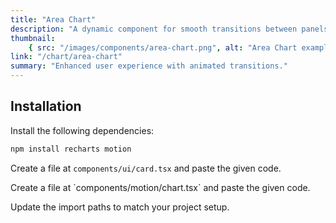 ```yaml
---
title: "Area Chart"
description: "A dynamic component for smooth transitions between panels."
thumbnail:
    { src: "/images/components/area-chart.png", alt: "Area Chart example" }
link: "/chart/area-chart"
summary: "Enhanced user experience with animated transitions."
---
```


<ComponentPreview name="area-chart-demo" />

## Installation

<Steps>
<Step>
Install the following dependencies:
</Step>

```bash 
npm install recharts motion
```

<Step>Create a file at `components/ui/card.tsx` and paste the given code.</Step>

<CollapsibleSource name="card" />

<Step>
    Create a file at `components/motion/chart.tsx` and paste the given code.
</Step>

<CollapsibleSource name="chart" />

<Step>Update the import paths to match your project setup.</Step>

</Steps>
